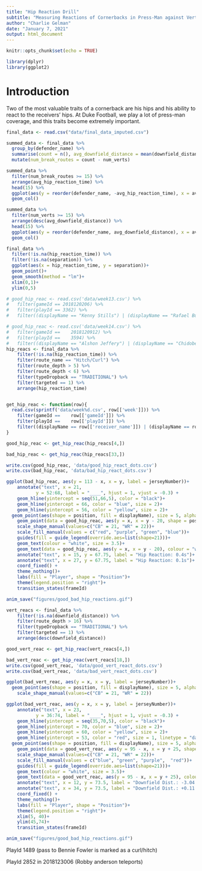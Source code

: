```yaml
---
title: "Hip Reaction Drill"
subtitle: "Measuring Reactions of Cornerbacks in Press-Man against Vertical-Breaking Routes"
author: "Charlie Gelman"
date: "January 7, 2021"
output: html_document
---
```


```r
knitr::opts_chunk$set(echo = TRUE)
```

```r
library(dplyr)
library(ggplot2)
```

# Introduction

Two of the most valuable traits of a cornerback are his hips and his ability to react to the receivers' hips. At Duke Football, we play a lot of press-man coverage, and this traits become extremely important. 



```r
final_data <- read.csv("data/final_data_imputed.csv")
```


```r
summed_data <- final_data %>%
  group_by(defender_name) %>%
  summarise(count = n(), avg_downfield_distance = mean(downfield_distance, na.rm = TRUE), avg_hip_reaction_time = mean(hip_reaction_time, na.rm = TRUE), num_verts = sum(route_name == "Go")) %>%
  mutate(num_break_routes = count - num_verts)
```

```r
summed_data %>%
  filter(num_break_routes >= 15) %>%
  arrange(avg_hip_reaction_time) %>%
  head(15) %>%
  ggplot(aes(y = reorder(defender_name, -avg_hip_reaction_time), x = avg_hip_reaction_time))+
  geom_col()

summed_data %>%
  filter(num_verts >= 15) %>%
  arrange(desc(avg_downfield_distance)) %>%
  head(15) %>%
  ggplot(aes(y = reorder(defender_name, avg_downfield_distance), x = avg_downfield_distance))+
  geom_col()
```

```r
final_data %>%
  filter(!is.na(hip_reaction_time)) %>%
  filter(!is.na(separation)) %>%
  ggplot(aes(x = hip_reaction_time, y = separation))+
  geom_point()+
  geom_smooth(method = "lm")+
  xlim(0,1)+
  ylim(0,5)
```

```r
# good_hip_reac <- read.csv('data/week13.csv') %>%
#   filter(gameId == 2018120206) %>%
#   filter(playId == 3362) %>%
#   filter((displayName == "Kenny Stills") | (displayName == "Rafael Bush"))  

# good_hip_reac <- read.csv('data/week14.csv') %>%
#   filter(gameId == 	2018120912) %>%
#   filter(playId == 	3594) %>%
#   filter((displayName == "Alshon Jeffery") | (displayName == "Chidobe Awuzie"))  
hip_reacs <- final_data %>%
    filter(!is.na(hip_reaction_time)) %>%
    filter(route_name == "Hitch/Curl") %>%
    filter(route_depth > 5) %>%
    filter(route_depth < 6) %>%
    filter(typeDropback == "TRADITIONAL") %>%
    filter(targeted == 1) %>%
    arrange(hip_reaction_time)


get_hip_reac <- function(row){
  read.csv(sprintf('data/week%d.csv', row[['week']])) %>%
    filter(gameId == 	row[['gameId']]) %>%
    filter(playId == 	row[['playId']]) %>%
    filter((displayName == row[['receiver_name']]) | (displayName == row[['defender_name']])) 
}

good_hip_reac <- get_hip_reac(hip_reacs[4,])

bad_hip_reac <- get_hip_reac(hip_reacs[33,])

write.csv(good_hip_reac, 'data/good_hip_react_dots.csv')
write.csv(bad_hip_reac, 'data/bad_hip_react_dots.csv')
```

```r
ggplot(bad_hip_reac, aes(y = 113 - x, x = y, label = jerseyNumber))+
    annotate("text", x = 21, 
           y = 52:68, label = "____", hjust = 1, vjust = -0.3) + 
    geom_hline(yintercept = seq(51,66,5), color = "black")+
    geom_hline(yintercept = 66, color = "blue", size = 2)+
    geom_hline(yintercept = 56, color = "yellow", size = 2)+
  geom_point(aes(shape = position, fill = displayName), size = 5, alpha = 0.7, colour = "black") +
    geom_point(data = good_hip_reac, aes(y = x, x = y - 20, shape = position, fill = displayName), colour="black", size = 5, alpha = 0.7)+
    scale_shape_manual(values=c("CB" = 21, "WR" = 22))+
    scale_fill_manual(values = c("red", "purple", "green", "blue"))+
    guides(fill = guide_legend(override.aes=list(shape=21)))+
    geom_text(colour = "white", size = 3.5)+
    geom_text(data = good_hip_reac, aes(y = x, x = y - 20), colour = "white", size = 3.5)+
    annotate("text", x = 15, y = 67.75, label = "Hip Reaction: 0.4s")+
    annotate("text", x = 27, y = 67.75, label = "Hip Reaction: 0.1s")+
    coord_fixed() +  
    theme_nothing()+
    labs(fill = "Player", shape = "Position")+
    theme(legend.position = "right")+
    transition_states(frameId)

anim_save("figures/good_bad_hip_reactions.gif")
```


```r
vert_reacs <- final_data %>%
    filter(!is.na(downfield_distance)) %>%
    filter(route_depth > 16) %>%
    filter(typeDropback == "TRADITIONAL") %>%
    filter(targeted == 1) %>%
    arrange(desc(downfield_distance))

good_vert_reac <- get_hip_reac(vert_reacs[4,])

bad_vert_reac <- get_hip_reac(vert_reacs[18,])
write.csv(good_vert_reac, 'data/good_vert_react_dots.csv')
write.csv(bad_vert_reac, 'data/bad_vert_react_dots.csv')
```

```r
ggplot(bad_vert_reac, aes(y = x, x = y, label = jerseyNumber))+
  geom_point(aes(shape = position, fill = displayName), size = 5, alpha = 0.7, colour = "black")+
    scale_shape_manual(values=c("CB" = 21, "WR" = 22))

ggplot(bad_vert_reac, aes(y = x, x = y, label = jerseyNumber))+
    annotate("text", x = 23, 
           y = 36:74, label = "____", hjust = 1, vjust = -0.3) + 
    geom_hline(yintercept = seq(35,70,5), color = "black")+
    geom_hline(yintercept = 70, color = "blue", size = 2)+
    geom_hline(yintercept = 60, color = "yellow", size = 2)+
    geom_hline(yintercept = 53, color = "red", size = 1, linetype = "dashed")+
  geom_point(aes(shape = position, fill = displayName), size = 5, alpha = 0.7, colour = "black") +
    geom_point(data = good_vert_reac, aes(y = 95 - x, x = y + 25, shape = position, fill = displayName), colour="black", size = 5, alpha = 0.7)+
    scale_shape_manual(values=c("CB" = 21, "WR" = 22))+
    scale_fill_manual(values = c("blue", "green", "purple",  "red"))+
    guides(fill = guide_legend(override.aes=list(shape=21)))+
    geom_text(colour = "white", size = 3.5)+
    geom_text(data = good_vert_reac, aes(y = 95 - x, x = y + 25), colour = "white", size = 3.5)+
    annotate("text", x = 12, y = 73.5, label = "Downfield Dist.: -3.04 yds")+
    annotate("text", x = 34, y = 73.5, label = "Downfield Dist.: +0.11 yds")+
    coord_fixed() +  
    theme_nothing()+
    labs(fill = "Player", shape = "Position")+
    theme(legend.position = "right")+
    xlim(5, 40)+
    ylim(45,74)+
    transition_states(frameId)

anim_save("figures/good_bad_hip_reactions.gif")
```

PlayId 1489 (pass to Bennie Fowler is marked as a curl/hitch)

PlayId 2852 in 2018123006 (Robby anderson teleports)
